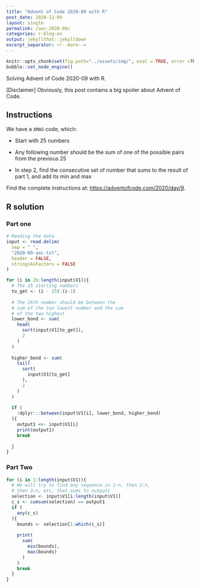 ```yaml
---
title: "Advent of Code 2020-09 with R"
post_date: 2020-12-09
layout: single
permalink: /aoc-2020-09/
categories: r-blog-en
output: jekyllthat::jekylldown
excerpt_separator: <!--more-->
---
```


```r
knitr::opts_chunk$set(fig.path="../assets/img/", eval = TRUE, error =TRUE, warning = FALSE)
bubble::set_node_engine()
```

Solving Advent of Code 2020-09 with R. 

[Disclaimer] Obviously, this post contains a big spoiler about Advent of Code.

## Instructions

We have a `XMAS` code, which: 

+ Start with 25 numbers

+ Any following number should be the sum of one of the possible pairs from the previous 25

+ In step 2, find the consecutive set of number that sums to the result of part 1, and add its min and max

Find the complete instructions at: <https://adventofcode.com/2020/day/9>. 

## R solution

### Part one

```r
# Reading the data
input <- read.delim(
  sep = " ",
  "2020-09-aoc.txt", 
  header = FALSE, 
  stringsAsFactors = FALSE
)

for (i in 26:length(input$V1)){
  # The 25 starting numbers
  to_get <- (i - 25):(i-1)
  
  # The 26th number should be between the 
  # sum of the two lowest number and the sum 
  # of the two highest
  lower_bond <- sum(
    head(
      sort(input$V1[to_get]),
      2
    )
  )
  
  higher_bond <- sum(
    tail(
      sort(
        input$V1[to_get]
      ), 
      2
    )
  )
  
  if (
    !dplyr:::between(input$V1[i], lower_bond, higher_bond)
  ){
    output1 <<- input$V1[i]
    print(output1)
    break
    
  }
}

```

### Part Two


```r
for (i in 1:length(input$V1)){
  # We will try to find any sequence in 1:n, then 2:n, 
  # then 3:n, etc, that sums to output1
  selection <- input$V1[i:length(input$V1)]
  c_s <- cumsum(selection) == output1
  if (
    any(c_s)
  ){
    bounds <- selection[1:which(c_s)]
    
    print(
      sum(
        min(bounds), 
        max(bounds)
      )
    )
    break
  }
}

```

